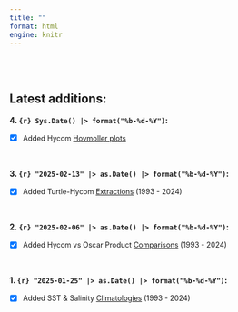 ```yaml
---
title: ""
format: html
engine: knitr
---
```


<br>
<br>

## Latest additions: 

**4. `{r} Sys.Date() |> format("%b-%d-%Y")`:**

- [x]  [Added Hycom [Hovmoller plots](hycom_analyses.qmd)]{style="font-size: 90%;"}

<br>

**3. `{r} "2025-02-13" |> as.Date() |> format("%b-%d-%Y")`:**

- [x]  [Added Turtle-Hycom [Extractions](cc_hycom_currents.qmd) (1993 - 2024)]{style="font-size: 90%;"}


<br>

**2. `{r} "2025-02-06" |> as.Date() |> format("%b-%d-%Y")`:**

- [x]  [Added Hycom vs Oscar Product [Comparisons](hycom_vs_oscar.qmd) (1993 - 2024)]{style="font-size: 90%;"}


<br>

**1. `{r} "2025-01-25" |> as.Date() |> format("%b-%d-%Y")`:**

- [x]  [Added SST & Salinity [Climatologies](env_clims.qmd) (1993 - 2024)]{style="font-size: 90%;"}


